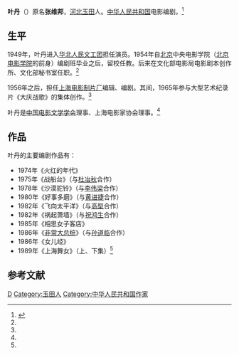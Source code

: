 '''叶丹'''（{{bd|1929年|||}}）原名'''张维邦'''，[[河北|河北]][[玉田|玉田]]人。[[中华人民共和国|中华人民共和国]]电影编剧。<ref name=hsdy>{{Cite web |url=http://www.sfs-cn.com/node3/node607/node609/u1a1370459.html |title=叶丹，海上电影，2005年9月28日 |accessdate=2013年9月3日 |archive-date=2012年8月8日 |archive-url=https://web.archive.org/web/20120808130541/http://www.sfs-cn.com/node3/node607/node609/u1a1370459.html |dead-url=no }}</ref>

==生平==
1949年，叶丹进入[[华北人民文工团|华北人民文工团]]担任演员。1954年自[[北京|北京]]中央电影学院（[[北京电影学院|北京电影学院]]的前身）编剧班毕业之后，留校任教。后来在文化部电影局电影剧本创作所、文化部秘书室任职。<ref name=hsdy/>

1956年之后，担任[[上海电影制片厂|上海电影制片厂]]编辑、编剧。其间，1965年参与大型艺术纪录片《大庆战歌》的集体创作。<ref name=hsdy/>

叶丹是[[中国电影文学学会|中国电影文学学会]]理事、上海电影家协会理事。<ref name=hsdy/>

==作品==
叶丹的主要编剧作品有：
*1974年《火红的年代》
*1975年《战船台》（与[[杜冶秋|杜冶秋]]合作）
*1978年《沙漠驼铃》（与[[李伟梁|李伟梁]]合作）
*1980年《好事多磨》（与[[黄进捷|黄进捷]]合作）
*1982年《飞向太平洋》（与[[高型|高型]]合作）
*1982年《祸起萧墙》（与[[祝鸿生|祝鸿生]]合作）
*1985年《相思女子客店》
*1986年《[[非常大总统_(电影)|非常大总统]]》（与[[孙道临|孙道临]]合作）
*1986年《女儿经》
*1989年《上海舞女》（上、下集）<ref name=hsdy/>

==参考文献==
{{reflist}}

{{DEFAULTSORT:Ye叶}}
[[Category:葉姓|D]]
[[Category:玉田人|Category:玉田人]]
[[Category:中华人民共和国作家|Category:中华人民共和国作家]]